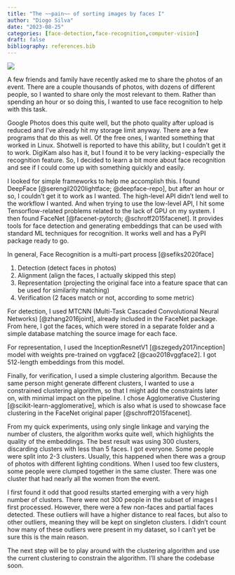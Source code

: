 ```yaml
---
title: "The ~~pain~~ of sorting images by faces I"
author: "Diogo Silva"
date: "2023-08-25"
categories: [face-detection,face-recognition,computer-vision]
draft: false
bibliography: references.bib
---
```



![](thumbnaail2.jpg)

A few friends and family have recently asked me to share the photos of an event. There are a couple thousands of photos, with dozens of different people, so I wanted to share only the most relevant to them. Rather than spending an hour or so doing this, I wanted to use face recognition to help with this task.

Google Photos does this quite well, but the photo quality after upload is reduced and I've already hit my storage limit anyway. There are a few programs that do this as well. Of the free ones, I wanted something that worked in Linux. Shotwell is reported to have this ability, but I couldn't get it to work. DigiKam also has it, but I found it to be very lacking - especially the recognition feature. So, I decided to learn a bit more about face recognition and see if I could come up with something quickly and easily.

I looked for simple frameworks to help me accomplish this. I found DeepFace [@serengil2020lightface; @deepface-repo], but after an hour or so, I couldn’t get it to work as I wanted. The high-level API didn’t lend well to the workflow I wanted. And when trying to use the low-level API, I hit some Tensorflow-related problems related to the lack of GPU on my system. I then found FaceNet [@facenet-pytorch; @schroff2015facenet]. It provides tools for face detection and generating embeddings that can be used with standard ML techniques for recognition. It works well and has a PyPI package ready to go.

In general, Face Recognition is a multi-part process [@sefiks2020face]

1. Detection (detect faces in photos)
2. Alignment (align the faces, I actually skipped this step)
3. Representation (projecting the original face into a feature space that can be used for similarity matching)
4. Verification (2 faces match or not, according to some metric)

For detection, I used MTCNN (Multi-Task Cascaded Convolutional Neural Networks) [@zhang2016joint], already included in the FaceNet package. From here, I got the faces, which were stored in a separate folder and a simple database matching the source image for each face. 

For representation, I used the InceptionResnetV1 [@szegedy2017inception] model with weights pre-trained on vggface2 [@cao2018vggface2]. I got 512-length embeddings from this model.

Finally, for verification, I used a simple clustering algorithm. Because the same person might generate different clusters, I wanted to use a constrained clustering algorithm, so that I might add the constraints later on, with minimal impact on the pipeline. I chose Agglomerative Clustering [@scikit-learn-agglomerative], which is also what is used to showcase face clustering in the FaceNet original paper [@schroff2015facenet].

From my quick experiments, using only single linkage and varying the number of clusters, the algorithm works quite well, which highlights the quality of the embeddings. The best result was using 300 clusters, discarding clusters with less than 5 faces. I got everyone. Some people were split into 2-3 clusters. Usually, this happened when there was a group of photos with different lighting conditions. When I used too few clusters, some people were clumped together in the same cluster. There was one cluster that had nearly all the women from the event.

I first found it odd that good results started emerging with a very high number of clusters. There were not 300 people in the subset of images I first processed. However, there were a few non-faces and partial faces detected. These outliers will have a higher distance to real faces, but also to other outliers, meaning they will be kept on singleton clusters. I didn’t count how many of these outliers were present in my dataset, so I can’t yet be sure this is the main reason.

The next step will be to play around with the clustering algorithm and use the current clustering to constrain the algorithm. I’ll share the codebase soon.